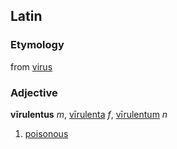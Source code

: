 ==Latin==
===Etymology===
from [[virus]]
===Adjective===
'''vīrulentus''' ''m'', [[virulenta|vīrulenta]] ''f'', [[virulentum|vīrulentum]] ''n''

#[[poisonous]]